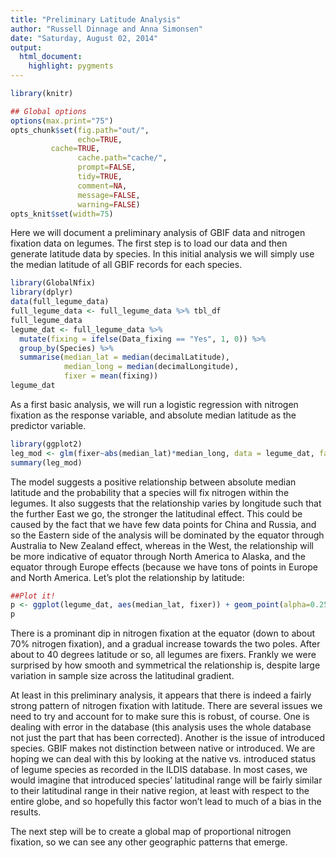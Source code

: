 ```yaml
---
title: "Preliminary Latitude Analysis"
author: "Russell Dinnage and Anna Simonsen"
date: "Saturday, August 02, 2014"
output: 
  html_document:
    highlight: pygments
---
```


```r
library(knitr)

## Global options
options(max.print="75")
opts_chunk$set(fig.path="out/",
               echo=TRUE,
         cache=TRUE,
               cache.path="cache/",
               prompt=FALSE,
               tidy=TRUE,
               comment=NA,
               message=FALSE,
               warning=FALSE)
opts_knit$set(width=75)
```

Here we will document a preliminary analysis of GBIF data and nitrogen fixation data on legumes. The first step is to load our data and then generate latitude data by species. In this initial analysis we will simply use the median latitude of all GBIF records for each species.

```r
library(GlobalNfix)
library(dplyr)
data(full_legume_data)
full_legume_data <- full_legume_data %>% tbl_df
full_legume_data
legume_dat <- full_legume_data %>% 
  mutate(fixing = ifelse(Data_fixing == "Yes", 1, 0)) %>%
  group_by(Species) %>% 
  summarise(median_lat = median(decimalLatitude), 
            median_long = median(decimalLongitude), 
            fixer = mean(fixing))
legume_dat
```

As a first basic analysis, we will run a logistic regression with nitrogen fixation as the response variable, and absolute median latitude as the predictor variable.

```r
library(ggplot2)
leg_mod <- glm(fixer~abs(median_lat)*median_long, data = legume_dat, family = binomial())
summary(leg_mod)
```

The model suggests a positive relationship between absolute median latitude and the probability that a species will fix nitrogen within the legumes. It also suggests that the relationship varies by longitude such that the further East we go, the stronger the latitudinal effect. This could be caused by the fact that we have few data points for China and Russia, and so the Eastern side of the analysis will be dominated by the equator through Australia to New Zealand effect, whereas in the West, the relationship will be more indicative of equator through North America to Alaska, and the equator through Europe effects (because we have tons of points in Europe and North America. Let's plot the relationship by latitude:

```r
##Plot it!
p <- ggplot(legume_dat, aes(median_lat, fixer)) + geom_point(alpha=0.25, position = position_jitter(width = 0, height = 0.1)) + stat_smooth(color = "black", size = 1.0) + theme_bw()
p
```

There is a prominant dip in nitrogen fixation at the equator (down to about 70% nitrogen fixation), and a gradual increase towards the two poles. After about to 40 degrees latitude or so, all legumes are fixers. Frankly we were surprised by how smooth and symmetrical the relationship is, despite large variation in sample size across the latitudinal gradient.  

At least in this preliminary analysis, it appears that there is indeed a fairly strong pattern of nitrogen fixation with latitude. There are several issues we need to try and account for to make sure this is robust, of course. One is dealing with error in the database (this analysis uses the whole database not just the part that has been corrected). Another is the issue of introduced species. GBIF makes not distinction between native or introduced. We are hoping we can deal with this by looking at the native vs. introduced status of legume species as recorded in the ILDIS database. In most cases, we would imagine that introduced species' latitudinal range will be fairly similar to their latitudinal range in their native region, at least with respect to the entire globe, and so hopefully this factor won't lead to much of a bias in the results.

The next step will be to create a global map of proportional nitrogen fixation, so we can see any other geographic patterns that emerge.